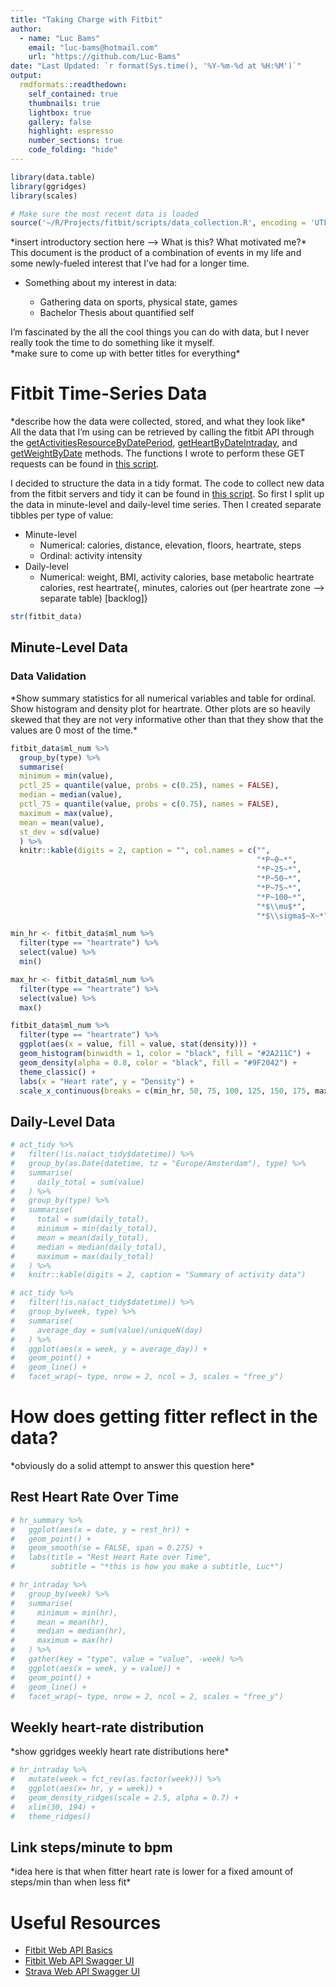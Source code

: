 ```yaml
---
title: "Taking Charge with Fitbit"
author: 
  - name: "Luc Bams"
    email: "luc-bams@hotmail.com"
    url: "https://github.com/Luc-Bams"
date: "Last Updated: `r format(Sys.time(), '%Y-%m-%d at %H:%M')`"
output:
  rmdformats::readthedown:
    self_contained: true
    thumbnails: true
    lightbox: true
    gallery: false
    highlight: espresso
    number_sections: true
    code_folding: "hide"
---
```


```r
library(data.table)
library(ggridges)
library(scales)

# Make sure the most recent data is loaded
source('~/R/Projects/fitbit/scripts/data_collection.R', encoding = 'UTF-8')
```

\*insert introductory section here --> What is this? What motivated me?\*  
This document is the product of a combination of events in my life and some newly-fueled interest that I've had for a longer time.

  * Something about my interest in data:  
  
    + Gathering data on sports, physical state, games  
    + Bachelor Thesis about quantified self  
    
I'm fascinated by the all the cool things you can do with data, but I never really took the time to do something like it myself.   
\*make sure to come up with better titles for everything\*  

# Fitbit Time-Series Data
\*describe how the data were collected, stored, and what they look like\*  
All the data that I'm using can be retrieved by calling the fitbit API through the [getActivitiesResourceByDatePeriod](https://dev.fitbit.com/build/reference/web-api/explore/#/Time_Series/getActivitiesResourceByDatePeriod), [getHeartByDateIntraday](https://dev.fitbit.com/build/reference/web-api/explore/#/Heart_Rate_Intraday_Time_Series/getHeartByDateIntraday), and [getWeightByDate](https://dev.fitbit.com/build/reference/web-api/explore/#/Body_and_Weight/getWeightByDate) methods. The functions I wrote to perform these GET requests can be found in [this script](https://github.com/Luc-Bams/fitbit/blob/master/scripts/data_collection_functions.R).  

I decided to structure the data in a tidy format. The code to collect new data from the fitbit servers and tidy it can be found in [this script](https://github.com/Luc-Bams/fitbit/blob/master/scripts/data_collection.R). So first I split up the data in minute-level and daily-level time series. Then I created separate tibbles per type of value:    

* Minute-level
    + Numerical: calories, distance, elevation, floors, heartrate, steps
    + Ordinal: activity intensity
* Daily-level
    + Numerical: weight, BMI, activity calories, base metabolic heartrate calories, rest heartrate{, minutes, calories out (per heartrate zone --> separate table) [backlog]}

```r
str(fitbit_data)
```

## Minute-Level Data

### Data Validation
\*Show summary statistics for all numerical variables and table for ordinal. Show histogram and density plot for heartrate. Other plots are so heavily skewed that they are not very informative other than that they show that the values are 0 most of the time.\*
```r
fitbit_data$ml_num %>%
  group_by(type) %>%
  summarise(
  minimum = min(value),
  pctl_25 = quantile(value, probs = c(0.25), names = FALSE),
  median = median(value),
  pctl_75 = quantile(value, probs = c(0.75), names = FALSE),
  maximum = max(value),
  mean = mean(value),
  st_dev = sd(value)
  ) %>%
  knitr::kable(digits = 2, caption = "", col.names = c("", 
                                                       "*P~0~*",
                                                       "*P~25~*",
                                                       "*P~50~*",
                                                       "*P~75~*",
                                                       "*P~100~*",
                                                       "*$\\mu$*",
                                                       "*$\\sigma$~X~*"))
```

```r
min_hr <- fitbit_data$ml_num %>%
  filter(type == "heartrate") %>%
  select(value) %>%
  min()

max_hr <- fitbit_data$ml_num %>%
  filter(type == "heartrate") %>%
  select(value) %>%
  max()

fitbit_data$ml_num %>%
  filter(type == "heartrate") %>%
  ggplot(aes(x = value, fill = value, stat(density))) +
  geom_histogram(binwidth = 1, color = "black", fill = "#2A211C") +
  geom_density(alpha = 0.8, color = "black", fill = "#9F2042") +
  theme_classic() +
  labs(x = "Heart rate", y = "Density") +
  scale_x_continuous(breaks = c(min_hr, 50, 75, 100, 125, 150, 175, max_hr))
```



## Daily-Level Data
```r
# act_tidy %>% 
#   filter(!is.na(act_tidy$datetime)) %>%
#   group_by(as.Date(datetime, tz = "Europe/Amsterdam"), type) %>%
#   summarise(
#     daily_total = sum(value)
#   ) %>%
#   group_by(type) %>%
#   summarise(
#     total = sum(daily_total),
#     minimum = min(daily_total),
#     mean = mean(daily_total),
#     median = median(daily_total),
#     maximum = max(daily_total)
#   ) %>% 
#   knitr::kable(digits = 2, caption = "Summary of activity data")
```

```r
# act_tidy %>% 
#   filter(!is.na(act_tidy$datetime)) %>%
#   group_by(week, type) %>%
#   summarise(
#     average_day = sum(value)/uniqueN(day)
#   ) %>%
#   ggplot(aes(x = week, y = average_day)) +
#   geom_point() +
#   geom_line() +
#   facet_wrap(~ type, nrow = 2, ncol = 3, scales = "free_y")
```

# How does getting fitter reflect in the data?  
\*obviously do a solid attempt to answer this question here\*  

## Rest Heart Rate Over Time
```r
# hr_summary %>%
#   ggplot(aes(x = date, y = rest_hr)) +
#   geom_point() +
#   geom_smooth(se = FALSE, span = 0.275) +
#   labs(title = "Rest Heart Rate over Time",
#        subtitle = "*this is how you make a subtitle, Luc*")
```

```r
# hr_intraday %>%  
#   group_by(week) %>%
#   summarise(
#     minimum = min(hr),
#     mean = mean(hr),
#     median = median(hr),
#     maximum = max(hr)
#   ) %>% 
#   gather(key = "type", value = "value", -week) %>%
#   ggplot(aes(x = week, y = value)) +
#   geom_point() +
#   geom_line() +
#   facet_wrap(~ type, nrow = 2, ncol = 2, scales = "free_y")
```

## Weekly heart-rate distribution  
\*show ggridges weekly heart rate distributions here\* 
```r
# hr_intraday %>%
#   mutate(week = fct_rev(as.factor(week))) %>%
#   ggplot(aes(x= hr, y = week)) +
#   geom_density_ridges(scale = 2.5, alpha = 0.7) +
#   xlim(30, 194) +
#   theme_ridges()
```

## Link steps/minute to bpm  
\*idea here is that when fitter heart rate is lower for a fixed amount of steps/min than when less fit\*  

# Useful Resources

* [Fitbit Web API Basics](https://dev.fitbit.com/build/reference/web-api/basics/)
* [Fitbit Web API Swagger UI](https://dev.fitbit.com/build/reference/web-api/explore/#/)
* [Strava Web API Swagger UI](https://developers.strava.com/playground/#/)